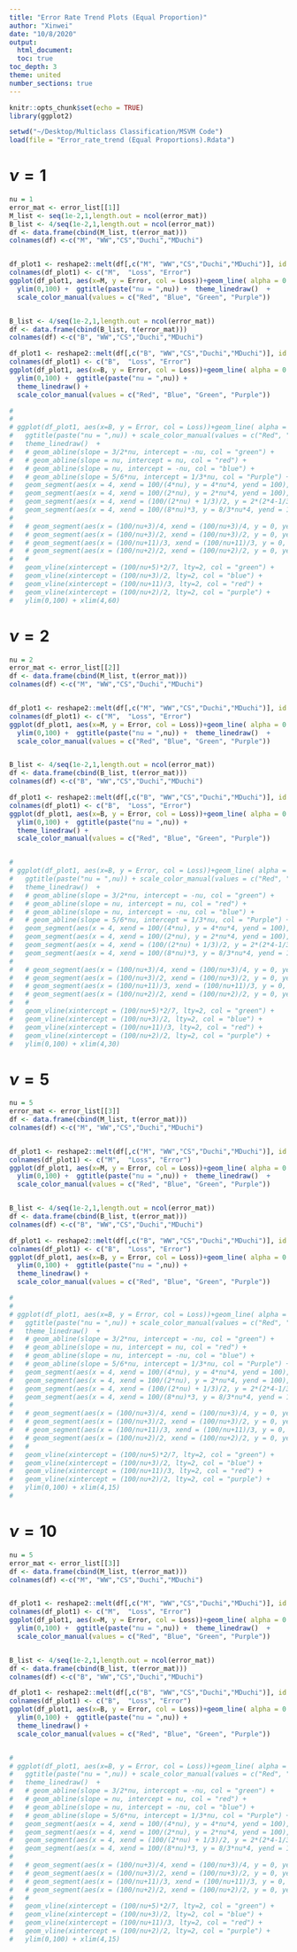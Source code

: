 ```yaml
---
title: "Error Rate Trend Plots (Equal Proportion)"
author: "Xinwei"
date: "10/8/2020"
output:
  html_document:
  toc: true
toc_depth: 3   
theme: united
number_sections: true
---
```

  
```r
knitr::opts_chunk$set(echo = TRUE)
library(ggplot2)

setwd("~/Desktop/Multiclass Classification/MSVM Code")
load(file = "Error_rate_trend (Equal Proportions).Rdata")

```

# $\nu=1$ 

```r
nu = 1
error_mat <- error_list[[1]]
M_list <- seq(1e-2,1,length.out = ncol(error_mat))
B_list <- 4/seq(1e-2,1,length.out = ncol(error_mat))
df <- data.frame(cbind(M_list, t(error_mat)))
colnames(df) <-c("M", "WW","CS","Duchi","MDuchi")


df_plot1 <- reshape2::melt(df[,c("M", "WW","CS","Duchi","MDuchi")], id.var='M')
colnames(df_plot1) <- c("M",  "Loss", "Error")
ggplot(df_plot1, aes(x=M, y = Error, col = Loss))+geom_line( alpha = 0.8, size = 1) +
  ylim(0,100) +  ggtitle(paste("nu = ",nu)) +  theme_linedraw()  + 
  scale_color_manual(values = c("Red", "Blue", "Green", "Purple"))


B_list <- 4/seq(1e-2,1,length.out = ncol(error_mat))
df <- data.frame(cbind(B_list, t(error_mat)))
colnames(df) <-c("B", "WW","CS","Duchi","MDuchi")

df_plot1 <- reshape2::melt(df[,c("B", "WW","CS","Duchi","MDuchi")], id.var='B')
colnames(df_plot1) <- c("B",  "Loss", "Error")
ggplot(df_plot1, aes(x=B, y = Error, col = Loss))+geom_line( alpha = 0.8, size = 1) +
  ylim(0,100) +  ggtitle(paste("nu = ",nu)) +
  theme_linedraw() +
  scale_color_manual(values = c("Red", "Blue", "Green", "Purple"))

# 
# 
# ggplot(df_plot1, aes(x=B, y = Error, col = Loss))+geom_line( alpha = 0.8, size = 1) +
#   ggtitle(paste("nu = ",nu)) + scale_color_manual(values = c("Red", "Blue", "Green", "purple")) + 
#   theme_linedraw()  +
#   # geom_abline(slope = 3/2*nu, intercept = -nu, col = "green") +
#   # geom_abline(slope = nu, intercept = nu, col = "red") +
#   # geom_abline(slope = nu, intercept = -nu, col = "blue") +
#   # geom_abline(slope = 5/6*nu, intercept = 1/3*nu, col = "Purple") + 
#   geom_segment(aes(x = 4, xend = 100/(4*nu), y = 4*nu*4, yend = 100), col = "red", lty=4) +   #WW upper bound
#   geom_segment(aes(x = 4, xend = 100/(2*nu), y = 2*nu*4, yend = 100), col = "blue", lty=4)+   #CS upper bound
#   geom_segment(aes(x = 4, xend = (100/(2*nu) + 1/3)/2, y = 2*(2*4-1/3)*nu, yend = 100), col = "green", lty=4)+   #Duchi upper bound
#   geom_segment(aes(x = 4, xend = 100/(8*nu)*3, y = 8/3*nu*4, yend = 100), col = "purple", lty=4)+   #MDuchi upper bound
#   
#   # geom_segment(aes(x = (100/nu+3)/4, xend = (100/nu+3)/4, y = 0, yend = 100), col = "red", lty=2) +   #WW lower bound boundary
#   # geom_segment(aes(x = (100/nu+3)/2, xend = (100/nu+3)/2, y = 0, yend = 100), col = "blue", lty=2)+   #CS upper bound boundary
#   # geom_segment(aes(x = (100/nu+11)/3, xend = (100/nu+11)/3, y = 0, yend = 100), col = "green", lty=2)+   #Duchi lower bound boundary
#   # geom_segment(aes(x = (100/nu+2)/2, xend = (100/nu+2)/2, y = 0, yend = 100), col = "purple", lty=2)+   #MDuchi lower bound boundary
#   # 
#   geom_vline(xintercept = (100/nu+5)*2/7, lty=2, col = "green") +
#   geom_vline(xintercept = (100/nu+3)/2, lty=2, col = "blue") +
#   geom_vline(xintercept = (100/nu+11)/3, lty=2, col = "red") +
#   geom_vline(xintercept = (100/nu+2)/2, lty=2, col = "purple") +
#   ylim(0,100) + xlim(4,60)   


```



# $\nu=2$ 


```r
nu = 2
error_mat <- error_list[[2]]
df <- data.frame(cbind(M_list, t(error_mat)))
colnames(df) <-c("M", "WW","CS","Duchi","MDuchi")


df_plot1 <- reshape2::melt(df[,c("M", "WW","CS","Duchi","MDuchi")], id.var='M')
colnames(df_plot1) <- c("M",  "Loss", "Error")
ggplot(df_plot1, aes(x=M, y = Error, col = Loss))+geom_line( alpha = 0.8, size = 1) +
  ylim(0,100) +  ggtitle(paste("nu = ",nu)) +  theme_linedraw()  + 
  scale_color_manual(values = c("Red", "Blue", "Green", "Purple"))


B_list <- 4/seq(1e-2,1,length.out = ncol(error_mat))
df <- data.frame(cbind(B_list, t(error_mat)))
colnames(df) <-c("B", "WW","CS","Duchi","MDuchi")

df_plot1 <- reshape2::melt(df[,c("B", "WW","CS","Duchi","MDuchi")], id.var='B')
colnames(df_plot1) <- c("B",  "Loss", "Error")
ggplot(df_plot1, aes(x=B, y = Error, col = Loss))+geom_line( alpha = 0.8, size = 1) +
  ylim(0,100) +  ggtitle(paste("nu = ",nu)) +
  theme_linedraw() +
  scale_color_manual(values = c("Red", "Blue", "Green", "Purple"))


# 
# ggplot(df_plot1, aes(x=B, y = Error, col = Loss))+geom_line( alpha = 0.8, size = 1) +
#   ggtitle(paste("nu = ",nu)) + scale_color_manual(values = c("Red", "Blue", "Green", "purple")) + 
#   theme_linedraw()  +
#   # geom_abline(slope = 3/2*nu, intercept = -nu, col = "green") +
#   # geom_abline(slope = nu, intercept = nu, col = "red") +
#   # geom_abline(slope = nu, intercept = -nu, col = "blue") +
#   # geom_abline(slope = 5/6*nu, intercept = 1/3*nu, col = "Purple") + 
#   geom_segment(aes(x = 4, xend = 100/(4*nu), y = 4*nu*4, yend = 100), col = "red", lty=4) +   #WW upper bound
#   geom_segment(aes(x = 4, xend = 100/(2*nu), y = 2*nu*4, yend = 100), col = "blue", lty=4)+   #CS upper bound
#   geom_segment(aes(x = 4, xend = (100/(2*nu) + 1/3)/2, y = 2*(2*4-1/3)*nu, yend = 100), col = "green", lty=4)+   #Duchi upper bound
#   geom_segment(aes(x = 4, xend = 100/(8*nu)*3, y = 8/3*nu*4, yend = 100), col = "purple", lty=4)+   #MDuchi upper bound
#   
#   # geom_segment(aes(x = (100/nu+3)/4, xend = (100/nu+3)/4, y = 0, yend = 100), col = "red", lty=2) +   #WW lower bound boundary
#   # geom_segment(aes(x = (100/nu+3)/2, xend = (100/nu+3)/2, y = 0, yend = 100), col = "blue", lty=2)+   #CS upper bound boundary
#   # geom_segment(aes(x = (100/nu+11)/3, xend = (100/nu+11)/3, y = 0, yend = 100), col = "green", lty=2)+   #Duchi lower bound boundary
#   # geom_segment(aes(x = (100/nu+2)/2, xend = (100/nu+2)/2, y = 0, yend = 100), col = "purple", lty=2)+   #MDuchi lower bound boundary
#   # 
#   geom_vline(xintercept = (100/nu+5)*2/7, lty=2, col = "green") +
#   geom_vline(xintercept = (100/nu+3)/2, lty=2, col = "blue") +
#   geom_vline(xintercept = (100/nu+11)/3, lty=2, col = "red") +
#   geom_vline(xintercept = (100/nu+2)/2, lty=2, col = "purple") +
#   ylim(0,100) + xlim(4,30)   


```


# $\nu=5$ 


```r
nu = 5
error_mat <- error_list[[3]]
df <- data.frame(cbind(M_list, t(error_mat)))
colnames(df) <-c("M", "WW","CS","Duchi","MDuchi")


df_plot1 <- reshape2::melt(df[,c("M", "WW","CS","Duchi","MDuchi")], id.var='M')
colnames(df_plot1) <- c("M",  "Loss", "Error")
ggplot(df_plot1, aes(x=M, y = Error, col = Loss))+geom_line( alpha = 0.8, size = 1) +
  ylim(0,100) +  ggtitle(paste("nu = ",nu)) +  theme_linedraw()  + 
  scale_color_manual(values = c("Red", "Blue", "Green", "Purple"))


B_list <- 4/seq(1e-2,1,length.out = ncol(error_mat))
df <- data.frame(cbind(B_list, t(error_mat)))
colnames(df) <-c("B", "WW","CS","Duchi","MDuchi")

df_plot1 <- reshape2::melt(df[,c("B", "WW","CS","Duchi","MDuchi")], id.var='B')
colnames(df_plot1) <- c("B",  "Loss", "Error")
ggplot(df_plot1, aes(x=B, y = Error, col = Loss))+geom_line( alpha = 0.8, size = 1) +
  ylim(0,100) +  ggtitle(paste("nu = ",nu)) +
  theme_linedraw() +
  scale_color_manual(values = c("Red", "Blue", "Green", "Purple"))

# 
# 
# ggplot(df_plot1, aes(x=B, y = Error, col = Loss))+geom_line( alpha = 0.8, size = 1) +
#   ggtitle(paste("nu = ",nu)) + scale_color_manual(values = c("Red", "Blue", "Green", "purple")) + 
#   theme_linedraw()  +
#   # geom_abline(slope = 3/2*nu, intercept = -nu, col = "green") +
#   # geom_abline(slope = nu, intercept = nu, col = "red") +
#   # geom_abline(slope = nu, intercept = -nu, col = "blue") +
#   # geom_abline(slope = 5/6*nu, intercept = 1/3*nu, col = "Purple") + 
#   geom_segment(aes(x = 4, xend = 100/(4*nu), y = 4*nu*4, yend = 100), col = "red", lty=4) +   #WW upper bound
#   geom_segment(aes(x = 4, xend = 100/(2*nu), y = 2*nu*4, yend = 100), col = "blue", lty=4)+   #CS upper bound
#   geom_segment(aes(x = 4, xend = (100/(2*nu) + 1/3)/2, y = 2*(2*4-1/3)*nu, yend = 100), col = "green", lty=4)+   #Duchi upper bound
#   geom_segment(aes(x = 4, xend = 100/(8*nu)*3, y = 8/3*nu*4, yend = 100), col = "purple", lty=4)+   #MDuchi upper bound
#   
#   # geom_segment(aes(x = (100/nu+3)/4, xend = (100/nu+3)/4, y = 0, yend = 100), col = "red", lty=2) +   #WW lower bound boundary
#   # geom_segment(aes(x = (100/nu+3)/2, xend = (100/nu+3)/2, y = 0, yend = 100), col = "blue", lty=2)+   #CS upper bound boundary
#   # geom_segment(aes(x = (100/nu+11)/3, xend = (100/nu+11)/3, y = 0, yend = 100), col = "green", lty=2)+   #Duchi lower bound boundary
#   # geom_segment(aes(x = (100/nu+2)/2, xend = (100/nu+2)/2, y = 0, yend = 100), col = "purple", lty=2)+   #MDuchi lower bound boundary
#   # 
#   geom_vline(xintercept = (100/nu+5)*2/7, lty=2, col = "green") +
#   geom_vline(xintercept = (100/nu+3)/2, lty=2, col = "blue") +
#   geom_vline(xintercept = (100/nu+11)/3, lty=2, col = "red") +
#   geom_vline(xintercept = (100/nu+2)/2, lty=2, col = "purple") +
#   ylim(0,100) + xlim(4,15)   
# 

```



# $\nu=10$ 


```r
nu = 5
error_mat <- error_list[[3]]
df <- data.frame(cbind(M_list, t(error_mat)))
colnames(df) <-c("M", "WW","CS","Duchi","MDuchi")


df_plot1 <- reshape2::melt(df[,c("M", "WW","CS","Duchi","MDuchi")], id.var='M')
colnames(df_plot1) <- c("M",  "Loss", "Error")
ggplot(df_plot1, aes(x=M, y = Error, col = Loss))+geom_line( alpha = 0.8, size = 1) +
  ylim(0,100) +  ggtitle(paste("nu = ",nu)) +  theme_linedraw()  + 
  scale_color_manual(values = c("Red", "Blue", "Green", "Purple"))


B_list <- 4/seq(1e-2,1,length.out = ncol(error_mat))
df <- data.frame(cbind(B_list, t(error_mat)))
colnames(df) <-c("B", "WW","CS","Duchi","MDuchi")

df_plot1 <- reshape2::melt(df[,c("B", "WW","CS","Duchi","MDuchi")], id.var='B')
colnames(df_plot1) <- c("B",  "Loss", "Error")
ggplot(df_plot1, aes(x=B, y = Error, col = Loss))+geom_line( alpha = 0.8, size = 1) +
  ylim(0,100) +  ggtitle(paste("nu = ",nu)) +
  theme_linedraw() +
  scale_color_manual(values = c("Red", "Blue", "Green", "Purple"))


# 
# ggplot(df_plot1, aes(x=B, y = Error, col = Loss))+geom_line( alpha = 0.8, size = 1) +
#   ggtitle(paste("nu = ",nu)) + scale_color_manual(values = c("Red", "Blue", "Green", "purple")) + 
#   theme_linedraw()  +
#   # geom_abline(slope = 3/2*nu, intercept = -nu, col = "green") +
#   # geom_abline(slope = nu, intercept = nu, col = "red") +
#   # geom_abline(slope = nu, intercept = -nu, col = "blue") +
#   # geom_abline(slope = 5/6*nu, intercept = 1/3*nu, col = "Purple") + 
#   geom_segment(aes(x = 4, xend = 100/(4*nu), y = 4*nu*4, yend = 100), col = "red", lty=4) +   #WW upper bound
#   geom_segment(aes(x = 4, xend = 100/(2*nu), y = 2*nu*4, yend = 100), col = "blue", lty=4)+   #CS upper bound
#   geom_segment(aes(x = 4, xend = (100/(2*nu) + 1/3)/2, y = 2*(2*4-1/3)*nu, yend = 100), col = "green", lty=4)+   #Duchi upper bound
#   geom_segment(aes(x = 4, xend = 100/(8*nu)*3, y = 8/3*nu*4, yend = 100), col = "purple", lty=4)+   #MDuchi upper bound
#   
#   # geom_segment(aes(x = (100/nu+3)/4, xend = (100/nu+3)/4, y = 0, yend = 100), col = "red", lty=2) +   #WW lower bound boundary
#   # geom_segment(aes(x = (100/nu+3)/2, xend = (100/nu+3)/2, y = 0, yend = 100), col = "blue", lty=2)+   #CS upper bound boundary
#   # geom_segment(aes(x = (100/nu+11)/3, xend = (100/nu+11)/3, y = 0, yend = 100), col = "green", lty=2)+   #Duchi lower bound boundary
#   # geom_segment(aes(x = (100/nu+2)/2, xend = (100/nu+2)/2, y = 0, yend = 100), col = "purple", lty=2)+   #MDuchi lower bound boundary
#   # 
#   geom_vline(xintercept = (100/nu+5)*2/7, lty=2, col = "green") +
#   geom_vline(xintercept = (100/nu+3)/2, lty=2, col = "blue") +
#   geom_vline(xintercept = (100/nu+11)/3, lty=2, col = "red") +
#   geom_vline(xintercept = (100/nu+2)/2, lty=2, col = "purple") +
#   ylim(0,100) + xlim(4,15)   


```
